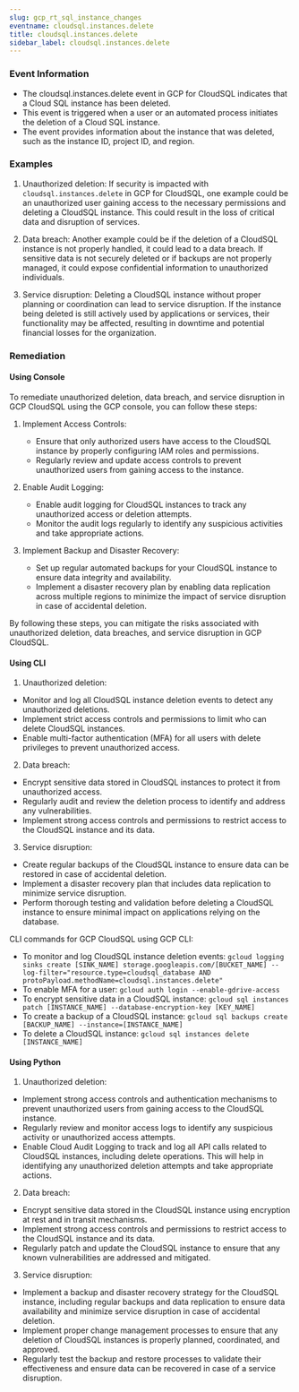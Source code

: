 ```yaml
--- 
slug: gcp_rt_sql_instance_changes
eventname: cloudsql.instances.delete
title: cloudsql.instances.delete
sidebar_label: cloudsql.instances.delete
---
```

                       
### Event Information

- The cloudsql.instances.delete event in GCP for CloudSQL indicates that a Cloud SQL instance has been deleted.
- This event is triggered when a user or an automated process initiates the deletion of a Cloud SQL instance.
- The event provides information about the instance that was deleted, such as the instance ID, project ID, and region.




### Examples

1. Unauthorized deletion: If security is impacted with `cloudsql.instances.delete` in GCP for CloudSQL, one example could be an unauthorized user gaining access to the necessary permissions and deleting a CloudSQL instance. This could result in the loss of critical data and disruption of services.

2. Data breach: Another example could be if the deletion of a CloudSQL instance is not properly handled, it could lead to a data breach. If sensitive data is not securely deleted or if backups are not properly managed, it could expose confidential information to unauthorized individuals.

3. Service disruption: Deleting a CloudSQL instance without proper planning or coordination can lead to service disruption. If the instance being deleted is still actively used by applications or services, their functionality may be affected, resulting in downtime and potential financial losses for the organization.

### Remediation

#### Using Console

To remediate unauthorized deletion, data breach, and service disruption in GCP CloudSQL using the GCP console, you can follow these steps:

1. Implement Access Controls:
   - Ensure that only authorized users have access to the CloudSQL instance by properly configuring IAM roles and permissions.
   - Regularly review and update access controls to prevent unauthorized users from gaining access to the instance.

2. Enable Audit Logging:
   - Enable audit logging for CloudSQL instances to track any unauthorized access or deletion attempts.
   - Monitor the audit logs regularly to identify any suspicious activities and take appropriate actions.

3. Implement Backup and Disaster Recovery:
   - Set up regular automated backups for your CloudSQL instance to ensure data integrity and availability.
   - Implement a disaster recovery plan by enabling data replication across multiple regions to minimize the impact of service disruption in case of accidental deletion.

By following these steps, you can mitigate the risks associated with unauthorized deletion, data breaches, and service disruption in GCP CloudSQL.

#### Using CLI

1. Unauthorized deletion:
- Monitor and log all CloudSQL instance deletion events to detect any unauthorized deletions.
- Implement strict access controls and permissions to limit who can delete CloudSQL instances.
- Enable multi-factor authentication (MFA) for all users with delete privileges to prevent unauthorized access.

2. Data breach:
- Encrypt sensitive data stored in CloudSQL instances to protect it from unauthorized access.
- Regularly audit and review the deletion process to identify and address any vulnerabilities.
- Implement strong access controls and permissions to restrict access to the CloudSQL instance and its data.

3. Service disruption:
- Create regular backups of the CloudSQL instance to ensure data can be restored in case of accidental deletion.
- Implement a disaster recovery plan that includes data replication to minimize service disruption.
- Perform thorough testing and validation before deleting a CloudSQL instance to ensure minimal impact on applications relying on the database.

CLI commands for GCP CloudSQL using GCP CLI:
- To monitor and log CloudSQL instance deletion events: `gcloud logging sinks create [SINK_NAME] storage.googleapis.com/[BUCKET_NAME] --log-filter="resource.type=cloudsql_database AND protoPayload.methodName=cloudsql.instances.delete"`
- To enable MFA for a user: `gcloud auth login --enable-gdrive-access`
- To encrypt sensitive data in a CloudSQL instance: `gcloud sql instances patch [INSTANCE_NAME] --database-encryption-key [KEY_NAME]`
- To create a backup of a CloudSQL instance: `gcloud sql backups create [BACKUP_NAME] --instance=[INSTANCE_NAME]`
- To delete a CloudSQL instance: `gcloud sql instances delete [INSTANCE_NAME]`

#### Using Python

1. Unauthorized deletion:
- Implement strong access controls and authentication mechanisms to prevent unauthorized users from gaining access to the CloudSQL instance.
- Regularly review and monitor access logs to identify any suspicious activity or unauthorized access attempts.
- Enable Cloud Audit Logging to track and log all API calls related to CloudSQL instances, including delete operations. This will help in identifying any unauthorized deletion attempts and take appropriate actions.

2. Data breach:
- Encrypt sensitive data stored in the CloudSQL instance using encryption at rest and in transit mechanisms.
- Implement strong access controls and permissions to restrict access to the CloudSQL instance and its data.
- Regularly patch and update the CloudSQL instance to ensure that any known vulnerabilities are addressed and mitigated.

3. Service disruption:
- Implement a backup and disaster recovery strategy for the CloudSQL instance, including regular backups and data replication to ensure data availability and minimize service disruption in case of accidental deletion.
- Implement proper change management processes to ensure that any deletion of CloudSQL instances is properly planned, coordinated, and approved.
- Regularly test the backup and restore processes to validate their effectiveness and ensure data can be recovered in case of a service disruption.


 